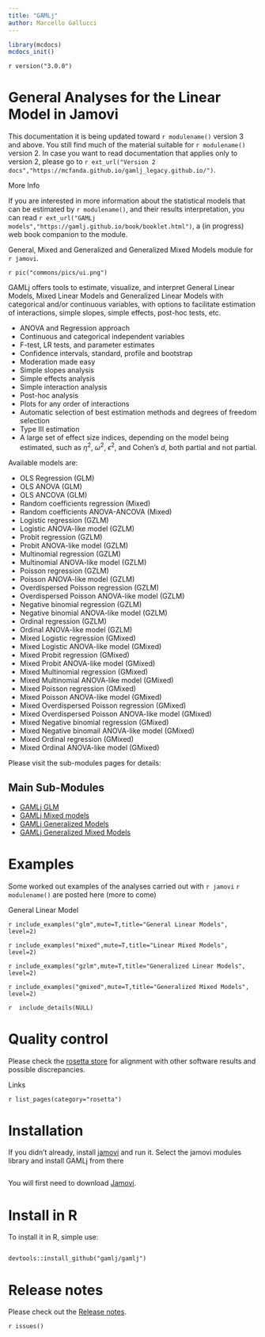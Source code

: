 ```yaml
---
title: "GAMLj"
author: Marcello Gallucci
---
```

  
:::{ .root }
:::

```r
library(mcdocs)
mcdocs_init()

```
  
`r version("3.0.0")`

# General Analyses for the Linear Model in Jamovi

This documentation it is being updated toward `r modulename()` version 3 and above. You still find much of the material suitable for `r modulename()` version 2. In case you want to read documentation that applies only to version 2, please go to `r ext_url("Version 2 docs","https://mcfanda.github.io/gamlj_legacy.github.io/")`.

:::{ .adm .adm-seealso}
More Info

If you are interested in more information about the statistical models that can be estimated by `r modulename()`, and their results interpretation, you can read  `r ext_url("GAMLj models","https://gamlj.github.io/book/booklet.html")`, a (in progress) web book companion to the module.
:::

General, Mixed and Generalized and Generalized Mixed Models module for `r jamovi`.

`r pic("commons/pics/ui.png")`

GAMLj offers tools to estimate, visualize, and interpret General Linear Models, Mixed Linear Models and Generalized Linear Models with categorical and/or continuous variables, with options to facilitate estimation of interactions, simple slopes, simple effects, post-hoc tests, etc.

* ANOVA and Regression approach
* Continuous and categorical independent variables
* F-test, LR tests, and parameter estimates
* Confidence intervals, standard, profile and bootstrap
* Moderation made easy
* Simple slopes analysis
* Simple effects analysis
* Simple interaction analysis
* Post-hoc analysis
* Plots for any order of interactions
* Automatic selection of best estimation methods and degrees of freedom selection
* Type III estimation
* A large set of effect size indices, depending on the model being estimated, such as $\eta^2$, $\omega^2$, $\epsilon^2$, and Cohen's $d$, both partial and not partial. 

Available models are:

* OLS Regression (GLM)
* OLS ANOVA (GLM)
* OLS ANCOVA (GLM)
* Random coefficients regression (Mixed)
* Random coefficients ANOVA-ANCOVA (Mixed)
* Logistic regression (GZLM)
* Logistic ANOVA-like model (GZLM)
* Probit regression (GZLM)
* Probit ANOVA-like model (GZLM)
* Multinomial regression (GZLM)
* Multinomial ANOVA-like model (GZLM)
* Poisson regression (GZLM)
* Poisson ANOVA-like model (GZLM)
* Overdispersed Poisson regression (GZLM)
* Overdispersed Poisson ANOVA-like model (GZLM)
* Negative binomial regression (GZLM)
* Negative binomial  ANOVA-like model (GZLM)
* Ordinal regression (GZLM)
* Ordinal ANOVA-like model (GZLM)
* Mixed Logistic regression (GMixed)
* Mixed Logistic ANOVA-like model (GMixed)
* Mixed Probit regression (GMixed)
* Mixed Probit ANOVA-like model (GMixed)
* Mixed Multinomial regression (GMixed)
* Mixed Multinomial ANOVA-like model (GMixed)
* Mixed Poisson regression (GMixed)
* Mixed Poisson ANOVA-like model (GMixed)
* Mixed Overdispersed Poisson regression (GMixed)
* Mixed Overdispersed Poisson ANOVA-like model (GMixed)
* Mixed Negative binomial regression (GMixed)
* Mixed Negative binomail  ANOVA-like model (GMixed)
* Mixed Ordinal regression (GMixed)
* Mixed Ordinal ANOVA-like model (GMixed)



Please visit the sub-modules pages for details:

:::{ .adm .adm-seealso}
# Main Sub-Modules

* [GAMLj GLM](glm.html)
* [GAMLj Mixed models](mixed.html)
* [GAMLj Generalized Models](gzlm.html)
* [GAMLj Generalized Mixed Models](gzlmmixed.html)

:::

# Examples

Some worked out examples of the analyses carried out with `r jamovi` `r modulename()` are posted here (more to come)

<div class="littletitle">General Linear Model</div>
`r include_examples("glm",mute=T,title="General Linear Models", level=2)`

`r include_examples("mixed",mute=T,title="Linear Mixed Models", level=2)`

`r include_examples("gzlm",mute=T,title="Generalized Linear Models", level=2)`

`r include_examples("gmixed",mute=T,title="Generalized Mixed Models", level=2)`


`r  include_details(NULL)`

# Quality control

Please check the [rosetta store](rosetta.html) for alignment with other software results and possible discrepancies.

:::{ .adm .adm-seealso}
Links

`r list_pages(category="rosetta")`
:::


# Installation

If you didn't already, install [jamovi](https://www.jamovi.org/download.html) and run it. Select the jamovi modules library and install GAMLj from there

<img src="glm/install.png" class="img-responsive" alt="">


You will first need to download [Jamovi](https://www.jamovi.org/download.html). 

# Install in R

To install it in R, simple use:

```

devtools::install_github("gamlj/gamlj")

```


# Release notes

Please check out the  [Release notes](release_notes.html). 



  
`r issues()`
